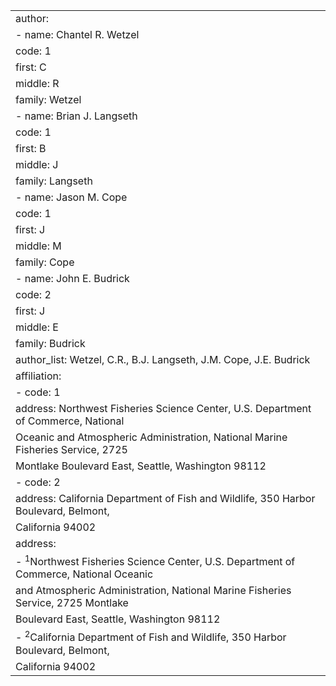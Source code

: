 ---
author:
  - name: Chantel R. Wetzel
    code: 1
    first: C
    middle: R
    family: Wetzel
  - name: Brian J. Langseth
    code: 1
    first: B
    middle: J
    family: Langseth
  - name: Jason M. Cope
    code: 1
    first: J
    middle: M
    family: Cope
  - name: John E. Budrick
    code: 2
    first: J
    middle: E
    family: Budrick
author_list: Wetzel, C.R., B.J. Langseth, J.M. Cope, J.E. Budrick
affiliation:
  - code: 1
    address: Northwest Fisheries Science Center, U.S. Department of Commerce, National
      Oceanic and Atmospheric Administration, National Marine Fisheries Service, 2725
      Montlake Boulevard East, Seattle, Washington 98112
  - code: 2
    address: California Department of Fish and Wildlife, 350 Harbor Boulevard, Belmont,
      California 94002
address:
  - ^1^Northwest Fisheries Science Center, U.S. Department of Commerce, National Oceanic
    and Atmospheric Administration, National Marine Fisheries Service, 2725 Montlake
    Boulevard East, Seattle, Washington 98112
  - ^2^California Department of Fish and Wildlife, 350 Harbor Boulevard, Belmont,
    California 94002
---